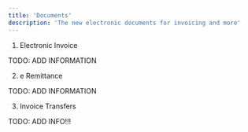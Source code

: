 ```yaml
---
title: 'Documents'
description: 'The new electronic documents for invoicing and more'
---
```


1. Electronic Invoice

TODO: ADD INFORMATION

2. e Remittance

TODO: ADD INFORMATION

3. Invoice Transfers

TODO: ADD INFO!!!